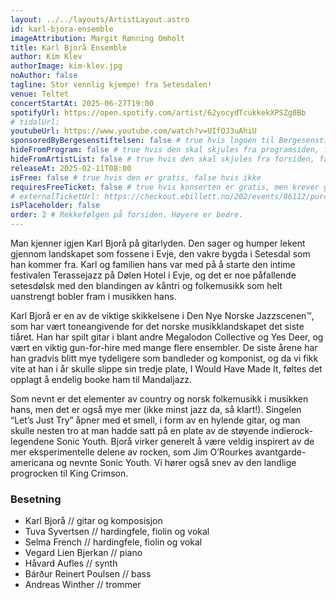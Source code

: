 ```yaml
---
layout: ../../layouts/ArtistLayout.astro
id: karl-bjora-ensemble
imageAttribution: Margit Rønning Omholt
title: Karl Bjorå Ensemble
author: Kim Klev
authorImage: kim-klev.jpg
noAuthor: false
tagline: Stor vennlig kjempe! fra Setesdalen!
venue: Teltet
concertStartAt: 2025-06-27T19:00
spotifyUrl: https://open.spotify.com/artist/62yocydTcukkekXPSZg0Bb
# tidalUrl:
youtubeUrl: https://www.youtube.com/watch?v=UIfOJ3uAhiU
sponsoredByBergesenstiftelsen: false # true hvis logoen til Bergesenstiftelsen skal vises, false hvis ikke
hideFromProgram: false # true hvis den skal skjules fra programsiden, false hvis den skal vises
hideFromArtistList: false # true hvis den skal skjules fra forsiden, false hvis den skal vises
releaseAt: 2025-02-11T08:00
isFree: false # true hvis den er gratis, false hvis ikke
requiresFreeTicket: false # true hvis konserten er gratis, men krever gratisbillett
# externalTicketUrl: https://checkout.ebillett.no/202/events/86112/purchase/setup
isPlaceholder: false
order: 2 # Rekkefølgen på forsiden. Høyere er bedre.
---
```


Man kjenner igjen Karl Bjorå på gitarlyden. Den sager og humper lekent gjennom landskapet som fossene i Evje, den vakre bygda i Setesdal som han kommer fra. Karl og familien hans var med på å starte den intime festivalen Terassejazz på Dølen Hotel i Evje, og det er noe påfallende setesdølsk med den blandingen av kåntri og folkemusikk som helt uanstrengt bobler fram i musikken hans.

Karl Bjorå er en av de viktige skikkelsene i Den Nye Norske Jazzscenen™, som har vært toneangivende for det norske musikklandskapet det siste tiåret. Han har spilt gitar i blant andre Megalodon Collective og Yes Deer, og vært en viktig gun-for-hire med mange flere ensembler. De siste årene har han gradvis blitt mye tydeligere som bandleder og komponist, og da vi fikk vite at han i år skulle slippe sin tredje plate, I Would Have Made It, føltes det opplagt å endelig booke ham til Mandaljazz.

Som nevnt er det elementer av country og norsk folkemusikk i musikken hans, men det er også mye mer (ikke minst jazz da, så klart!). Singelen “Let’s Just Try” åpner med et smell, i form av en hylende gitar, og man skulle nesten tro at man hadde satt på en plate av de støyende indierock-legendene Sonic Youth. Bjorå virker generelt å være veldig inspirert av de mer eksperimentelle delene av rocken, som Jim O’Rourkes avantgarde-americana og nevnte Sonic Youth. Vi hører også snev av den landlige progrocken til King Crimson.

### Besetning

- Karl Bjorå // gitar og komposisjon
- Tuva Syvertsen // hardingfele, fiolin og vokal
- Selma French // hardingfele, fiolin og vokal
- Vegard Lien Bjerkan // piano
- Håvard Aufles // synth
- Bárður Reinert Poulsen // bass
- Andreas Winther // trommer
